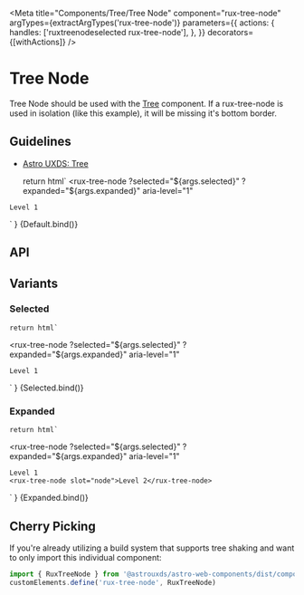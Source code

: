 
<Meta
    title="Components/Tree/Tree Node"
    component="rux-tree-node"
    argTypes={extractArgTypes('rux-tree-node')}
    parameters={{
        actions: {
            handles: ['ruxtreenodeselected rux-tree-node'],
        },
    }}
    decorators={[withActions]}
/>

# Tree Node

Tree Node should be used with the [Tree](/?path=/story/components-tree--tree) component. If a rux-tree-node is used in isolation (like this example), it will be missing it's bottom border.

## Guidelines

-   [Astro UXDS: Tree](http://www.astrouxds.com/library/tree)

    return html`
<rux-tree-node
    ?selected="${args.selected}"
    ?expanded="${args.expanded}"
    aria-level="1"
>
    Level 1
</rux-tree-node>
    `
}

<Canvas>
    <Story
        name="Default"
        args={{
            expanded: false,
            selected: false
        }}
    >
        {Default.bind()}
    </Story>
</Canvas>

## API

<ArgsTable of="rux-tree-node" />

## Variants

### Selected

    return html`
<rux-tree-node
    ?selected="${args.selected}"
    ?expanded="${args.expanded}"
    aria-level="1"
>
    Level 1
</rux-tree-node>
    `
}

<Canvas>
    <Story
        args={{
            expanded: false,
            selected: true
        }}
        name="Selected"
    >
        {Selected.bind()}
    </Story>
</Canvas>

### Expanded

    return html`
<rux-tree-node
    ?selected="${args.selected}"
    ?expanded="${args.expanded}"
    aria-level="1"
>
    Level 1
    <rux-tree-node slot="node">Level 2</rux-tree-node>
</rux-tree-node>
    `
}

<Canvas>
    <Story
        args={{
            expanded: true,
            selected: false
        }}
        name="Expanded"
    >
        {Expanded.bind()}
    </Story>
</Canvas>

## Cherry Picking

If you're already utilizing a build system that supports tree shaking and want to only import this individual component:

```js
import { RuxTreeNode } from '@astrouxds/astro-web-components/dist/components/rux-tree-node.js'
customElements.define('rux-tree-node', RuxTreeNode)
```
